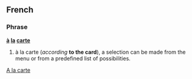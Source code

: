 ==French==
===Phrase===
'''[[à]] [[la]] [[carte]]'''

# à la carte (''according'' '''to the card'''), a selection can be made from the menu or from a predefined list of possibilities.

[[Category:English words spelled with diacritics or ligatures|A la carte]]
